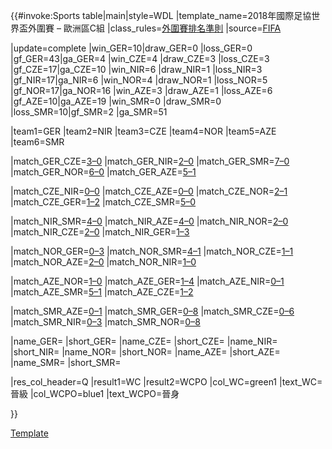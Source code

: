 {{#invoke:Sports table|main|style=WDL
|template_name=2018年國際足協世界盃外圍賽 – 歐洲區C組
|class_rules=[[2018年國際足協世界盃外圍賽#排名準則|外圍賽排名準則]]
|source=[https://www.fifa.com/worldcup/preliminaries/europe/group=276491/index.html FIFA]

<!--UPDATE standings below (including date)-->
|update=complete
|win_GER=10|draw_GER=0 |loss_GER=0 |gf_GER=43|ga_GER=4
|win_CZE=4 |draw_CZE=3 |loss_CZE=3 |gf_CZE=17|ga_CZE=10
|win_NIR=6 |draw_NIR=1 |loss_NIR=3 |gf_NIR=17|ga_NIR=6
|win_NOR=4 |draw_NOR=1 |loss_NOR=5 |gf_NOR=17|ga_NOR=16
|win_AZE=3 |draw_AZE=1 |loss_AZE=6 |gf_AZE=10|ga_AZE=19
|win_SMR=0 |draw_SMR=0 |loss_SMR=10|gf_SMR=2 |ga_SMR=51

<!--UPDATE positions below (check tiebreakers)-->
|team1=GER |team2=NIR |team3=CZE |team4=NOR |team5=AZE |team6=SMR

<!--Update results below-->
|match_GER_CZE=[[2018年國際足協世界盃外圍賽 – 歐洲區C組#Germany v Czech Republic|3–0]]
|match_GER_NIR=[[2018年國際足協世界盃外圍賽 – 歐洲區C組#Germany v Northern Ireland|2–0]]
|match_GER_SMR=[[2018年國際足協世界盃外圍賽 – 歐洲區C組#Germany v San Marino|7–0]]
|match_GER_NOR=[[2018年國際足協世界盃外圍賽 – 歐洲區C組#Germany v Norway|6–0]]
|match_GER_AZE=[[2018年國際足協世界盃外圍賽 – 歐洲區C組#Germany v Azerbaijan|5–1]]

|match_CZE_NIR=[[2018年國際足協世界盃外圍賽 – 歐洲區C組#Czech Republic v Northern Ireland|0–0]]
|match_CZE_AZE=[[2018年國際足協世界盃外圍賽 – 歐洲區C組#Czech Republic v Azerbaijan|0–0]]
|match_CZE_NOR=[[2018年國際足協世界盃外圍賽 – 歐洲區C組#Czech Republic v Norway|2–1]]
|match_CZE_GER=[[2018年國際足協世界盃外圍賽 – 歐洲區C組#Czech Republic v Germany|1–2]]
|match_CZE_SMR=[[2018年國際足協世界盃外圍賽 – 歐洲區C組#Czech Republic v San Marino|5–0]]

|match_NIR_SMR=[[2018年國際足協世界盃外圍賽 – 歐洲區C組#Northern Ireland v San Marino|4–0]]
|match_NIR_AZE=[[2018年國際足協世界盃外圍賽 – 歐洲區C組#Northern Ireland v Azerbaijan|4–0]]
|match_NIR_NOR=[[2018年國際足協世界盃外圍賽 – 歐洲區C組#Northern Ireland v Norway|2–0]]
|match_NIR_CZE=[[2018年國際足協世界盃外圍賽 – 歐洲區C組#Northern Ireland v Czech Republic|2–0]]
|match_NIR_GER=[[2018年國際足協世界盃外圍賽 – 歐洲區C組#Northern Ireland v Germany|1–3]]

|match_NOR_GER=[[2018年國際足協世界盃外圍賽 – 歐洲區C組#Norway v Germany|0–3]]
|match_NOR_SMR=[[2018年國際足協世界盃外圍賽 – 歐洲區C組#Norway v San Marino|4–1]]
|match_NOR_CZE=[[2018年國際足協世界盃外圍賽 – 歐洲區C組#Norway v Czech Republic|1–1]]
|match_NOR_AZE=[[2018年國際足協世界盃外圍賽 – 歐洲區C組#Norway v Azerbaijan|2–0]]
|match_NOR_NIR=[[2018年國際足協世界盃外圍賽 – 歐洲區C組#Norway v Northern Ireland|1–0]]

|match_AZE_NOR=[[2018年國際足協世界盃外圍賽 – 歐洲區C組#Azerbaijan v Norway|1–0]]
|match_AZE_GER=[[2018年國際足協世界盃外圍賽 – 歐洲區C組#Azerbaijan v Germany|1–4]]
|match_AZE_NIR=[[2018年國際足協世界盃外圍賽 – 歐洲區C組#Azerbaijan v Northern Ireland|0–1]]
|match_AZE_SMR=[[2018年國際足協世界盃外圍賽 – 歐洲區C組#Azerbaijan v San Marino|5–1]]
|match_AZE_CZE=[[2018年國際足協世界盃外圍賽 – 歐洲區C組#Azerbaijan v Czech Republic|1–2]]

|match_SMR_AZE=[[2018年國際足協世界盃外圍賽 – 歐洲區C組#San Marino v Azerbaijan|0–1]]
|match_SMR_GER=[[2018年國際足協世界盃外圍賽 – 歐洲區C組#San Marino v Germany|0–8]]
|match_SMR_CZE=[[2018年國際足協世界盃外圍賽 – 歐洲區C組#San Marino v Czech Republic|0–6]]
|match_SMR_NIR=[[2018年國際足協世界盃外圍賽 – 歐洲區C組#San Marino v Northern Ireland|0–3]]
|match_SMR_NOR=[[2018年國際足協世界盃外圍賽 – 歐洲區C組#San Marino v Norway|0–8]]

<!-- NOTE: USE fb TEMPLATE FOR NAME AND flagdeco FOR SHORT-->
|name_GER={{fb|GER}} |short_GER={{flagdeco|GER}}
|name_CZE={{fb|CZE}} |short_CZE={{flagdeco|CZE}}
|name_NIR={{fb|NIR}} |short_NIR={{flagdeco|NIR}}
|name_NOR={{fb|NOR}} |short_NOR={{flagdeco|NOR}}
|name_AZE={{fb|AZE}} |short_AZE={{flagdeco|AZE}}
|name_SMR={{fb|SMR}} |short_SMR={{flagdeco|SMR}}

<!--Update qualifications below-->
|res_col_header=Q
|result1=WC |result2=WCPO
|col_WC=green1  |text_WC=晉級{{nobreak|[[2018年國際足協世界盃]]}}
|col_WCPO=blue1 |text_WCPO=晉身{{nobreak|[[2018年國際足協世界盃外圍賽 (歐洲區)#第二圈|第二圈]]}}

}}<noinclude>
[[Category:2018年國際足協世界盃外圍賽|Template]]
</noinclude>